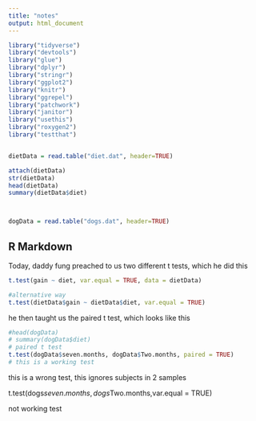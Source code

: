 ```yaml
---
title: "notes"
output: html_document
---
```


```r
library("tidyverse")
library("devtools")
library("glue")
library("dplyr")
library("stringr")
library("ggplot2")
library("knitr")
library("ggrepel")
library("patchwork")
library("janitor")
library("usethis")
library("roxygen2")
library("testthat")


dietData = read.table("diet.dat", header=TRUE)

attach(dietData)
str(dietData)
head(dietData)
summary(dietData$diet)



dogData = read.table("dogs.dat", header=TRUE)
```

## R Markdown

Today, daddy fung preached to us two different t tests, which he did this 

```r
t.test(gain ~ diet, var.equal = TRUE, data = dietData)
```
```r

#alternative way
t.test(dietData$gain ~ dietData$diet, var.equal = TRUE)

```
he then taught us the paired t test, which looks like this

```r
#head(dogData)
# summary(dogData$diet)
# paired t test
t.test(dogData$seven.months, dogData$Two.months, paired = TRUE)
# this is a working test
```
this is a  wrong test, this ignores subjects in 2 samples

t.test(dogs$seven.months, dogs$Two.months,var.equal = TRUE)

not working test


